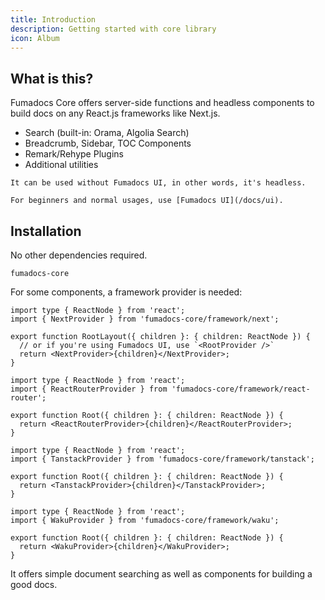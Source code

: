 ```yaml
---
title: Introduction
description: Getting started with core library
icon: Album
---
```


## What is this?

Fumadocs Core offers server-side functions and headless components to build docs on any React.js frameworks like Next.js.

- Search (built-in: Orama, Algolia Search)
- Breadcrumb, Sidebar, TOC Components
- Remark/Rehype Plugins
- Additional utilities

<Callout title="Tip">

    It can be used without Fumadocs UI, in other words, it's headless.

    For beginners and normal usages, use [Fumadocs UI](/docs/ui).

</Callout>

## Installation

No other dependencies required.

```package-install
fumadocs-core
```

For some components, a framework provider is needed:

```tsx tab="Next.js"
import type { ReactNode } from 'react';
import { NextProvider } from 'fumadocs-core/framework/next';

export function RootLayout({ children }: { children: ReactNode }) {
  // or if you're using Fumadocs UI, use `<RootProvider />`
  return <NextProvider>{children}</NextProvider>;
}
```

```tsx tab="React Router"
import type { ReactNode } from 'react';
import { ReactRouterProvider } from 'fumadocs-core/framework/react-router';

export function Root({ children }: { children: ReactNode }) {
  return <ReactRouterProvider>{children}</ReactRouterProvider>;
}
```

```tsx tab="Tanstack Start/Router"
import type { ReactNode } from 'react';
import { TanstackProvider } from 'fumadocs-core/framework/tanstack';

export function Root({ children }: { children: ReactNode }) {
  return <TanstackProvider>{children}</TanstackProvider>;
}
```

```tsx tab="Waku"
import type { ReactNode } from 'react';
import { WakuProvider } from 'fumadocs-core/framework/waku';

export function Root({ children }: { children: ReactNode }) {
  return <WakuProvider>{children}</WakuProvider>;
}
```

It offers simple document searching as well as components for building a
good docs.

<Cards>

<Card
  title="Breadcrumb"
  href="/docs/headless/components/breadcrumb"
  description="The navigation component at the top of screen"
/>

<Card
  title="TOC"
  href="/docs/headless/components/toc"
  description="A Table of Contents with active anchor observer"
/>

<Card
  title="Sidebar"
  href="/docs/headless/components/sidebar"
  description="The navigation bar at aside of viewport"
/>

<Card
  title="Search"
  href="/docs/headless/search"
  description="Implement document searching"
/>

</Cards>
